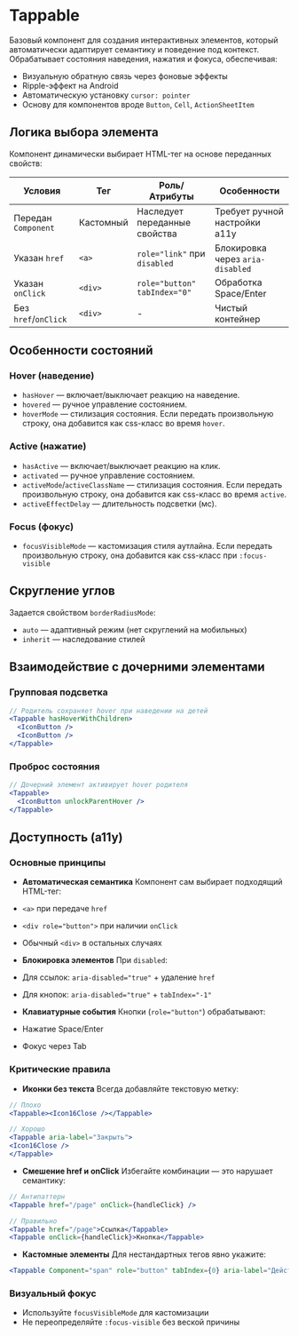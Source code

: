 <Overview>

# Tappable

Базовый компонент для создания интерактивных элементов, который автоматически адаптирует семантику и поведение под контекст. Обрабатывает состояния наведения, нажатия и фокуса, обеспечивая:

- Визуальную обратную связь через фоновые эффекты
- Ripple-эффект на Android
- Автоматическую установку `cursor: pointer`
- Основу для компонентов вроде `Button`, `Cell`, `ActionSheetItem`

</Overview>

## Логика выбора элемента

Компонент динамически выбирает HTML-тег на основе переданных свойств:

| Условия              | Тег       | Роль/Атрибуты                 | Особенности                      |
| -------------------- | --------- | ----------------------------- | -------------------------------- |
| Передан `Component`  | Кастомный | Наследует переданные свойства | Требует ручной настройки a11y    |
| Указан `href`        | `<a>`     | `role="link"` при `disabled`  | Блокировка через `aria-disabled` |
| Указан `onClick`     | `<div>`   | `role="button" tabIndex="0"`  | Обработка Space/Enter            |
| Без `href`/`onClick` | `<div>`   | -                             | Чистый контейнер                 |

## Особенности состояний

### Hover (наведение)

- `hasHover` — включает/выключает реакцию на наведение.
- `hovered` — ручное управление состоянием.
- `hoverMode` — стилизация состояния. Если передать произвольную строку, она добавится как css-класс во время `hover`.

### Active (нажатие)

- `hasActive` — включает/выключает реакцию на клик.
- `activated` — ручное управление состоянием.
- `activeMode`/`activeClassName` — стилизация состояния. Если передать произвольную строку, она добавится как css-класс во время `active`.
- `activeEffectDelay` — длительность подсветки (мс).

### Focus (фокус)

- `focusVisibleMode` — кастомизация стиля аутлайна. Если передать произвольную строку, она добавится как css-класс при `:focus-visible`

## Скругление углов

Задается свойством `borderRadiusMode`:

- `auto` — адаптивный режим (нет скруглений на мобильных)
- `inherit` — наследование стилей

## Взаимодействие с дочерними элементами

### Групповая подсветка

```jsx
// Родитель сохраняет hover при наведении на детей
<Tappable hasHoverWithChildren>
  <IconButton />
  <IconButton />
</Tappable>
```

### Проброс состояния

```jsx
// Дочерний элемент активирует hover родителя
<Tappable>
  <IconButton unlockParentHover />
</Tappable>
```

## Доступность (a11y)

### Основные принципы

- **Автоматическая семантика**
  Компонент сам выбирает подходящий HTML-тег:
- `<a>` при передаче `href`
- `<div role="button">` при наличии `onClick`
- Обычный `<div>` в остальных случаях

- **Блокировка элементов**
  При `disabled`:
- Для ссылок: `aria-disabled="true"` + удаление `href`
- Для кнопок: `aria-disabled="true"` + `tabIndex="-1"`

- **Клавиатурные события**
  Кнопки (`role="button"`) обрабатывают:
- Нажатие Space/Enter
- Фокус через Tab

### Критические правила

- **Иконки без текста**
  Всегда добавляйте текстовую метку:

```jsx
// Плохо
<Tappable><Icon16Close /></Tappable>

// Хорошо
<Tappable aria-label="Закрыть">
<Icon16Close />
</Tappable>
```

- **Смешение href и onClick**
  Избегайте комбинации — это нарушает семантику:

```jsx
// Антипаттерн
<Tappable href="/page" onClick={handleClick} />

// Правильно
<Tappable href="/page">Ссылка</Tappable>
<Tappable onClick={handleClick}>Кнопка</Tappable>
```

- **Кастомные элементы**
  Для нестандартных тегов явно укажите:

```jsx
<Tappable Component="span" role="button" tabIndex={0} aria-label="Действие" />
```

### Визуальный фокус

- Используйте `focusVisibleMode` для кастомизации
- Не переопределяйте `:focus-visible` без веской причины

